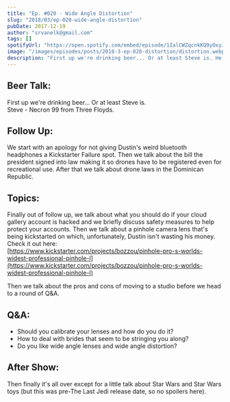 ```yaml
---
title: "Ep. #020 - Wide Angle Distortion"
slug: "2018/03/ep-020-wide-angle-distortion"
pubDate: 2017-12-19
author: "srvanelk@gmail.com"
tags: []
spotifyUrl: "https://open.spotify.com/embed/episode/1IalCWZqcnkKQ9yOxyJCrR?utm_source=generator"
image: "/images/episodes/posts/2018-3-ep-020-distortion/distortion.webp"
description: "First up we're drinking beer... Or at least Steve is. He's drinking a Necron 99 from Three Floyds. After that we jump into some follow up with an apology for not giving Dustin's weird bluetooth headphones a Kickstarter Failure spot. Then we talk about the bill the president signed into law making it so drones have to be registered even for recreational use. After that we talk about drone laws in the Dominican Republic."
---
```


## Beer Talk:
First up we're drinking beer... Or at least Steve is.  
Steve - Necron 99 from Three Floyds. 

## Follow Up:
We start with an apology for not giving Dustin's weird bluetooth headphones a Kickstarter Failure spot. Then we talk about the bill the president signed into law making it so drones have to be registered even for recreational use. After that we talk about drone laws in the Dominican Republic.

## Topics:
Finally out of follow up, we talk about what you should do if your cloud gallery account is hacked and we briefly discuss safety measures to help protect your accounts. Then we talk about a pinhole camera lens that's being kickstarted on which, unfortunately, Dustin isn't wasting his money. Check it out here:  
[https://www.kickstarter.com/projects/bozzou/pinhole-pro-s-worlds-widest-professional-pinhole-l](https://www.kickstarter.com/projects/bozzou/pinhole-pro-s-worlds-widest-professional-pinhole-l)

Then we talk about the pros and cons of moving to a studio before we head to a round of Q&A.

## Q&A:
- Should you calibrate your lenses and how do you do it?
- How to deal with brides that seem to be stringing you along?
- Do you like wide angle lenses and wide angle distortion?

## After Show:
 Then finally it's all over except for a little talk about Star Wars and Star Wars toys (but this was pre-The Last Jedi release date, so no spoilers here).